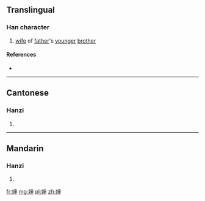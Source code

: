 {{also|嬸}}
==Translingual==

===Han character===
{{Han char|rn=38|rad=女|as=08|sn=11|four=|canj=女十中中 (VJLL)|ids=⿰[[女]][[审]]}}

# [[wife]] of [[father]]'s [[younger]] [[brother]]

====References====
* {{Han ref|kx=0265.281|hdz=21061.140|uh=5A76|ud=23158}}

----

==Cantonese==

===Hanzi===
{{yue-hanzi|jyut=|y=sam2|tra=嬸}}

# {{defn|lang=yue|sort=女08}}

----

==Mandarin==

===Hanzi===
{{cmn-hanzi|tra=嬸|pin=[[shěn]] ([[shen3]])|wg=shen<sup>3</sup>}}

# {{defn|lang=cmn|sort=女08}}

[[fr:婶]]
[[mg:婶]]
[[pl:婶]]
[[zh:婶]]
